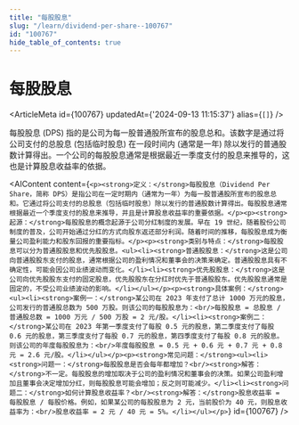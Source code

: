```yaml
---
title: "每股股息"
slug: "/learn/dividend-per-share--100767"
id: "100767"
hide_table_of_contents: true
---
```



# 每股股息

<ArticleMeta id={100767} updatedAt={'2024-09-13 11:15:37'} alias={`[]`} />
<div className='border-solid border-b border-t-0 my-4 border-[var(--ifm-color-gray-300)]' />

每股股息 (DPS) 指的是公司为每一股普通股所宣布的股息总和。该数字是通过将公司支付的总股息 (包括临时股息) 在一段时间内 (通常是一年) 除以发行的普通股数计算得出。一个公司的每股股息通常是根据最近一季度支付的股息来推导的，这也是计算股息收益率的依据。

<AIContent content={`<p><strong>定义：</strong>每股股息（Dividend Per Share，简称 DPS）是指公司在一定时期内（通常为一年）为每一股普通股所宣布的股息总和。它通过将公司支付的总股息（包括临时股息）除以发行的普通股数计算得出。每股股息通常根据最近一个季度支付的股息来推导，并且是计算股息收益率的重要依据。</p><p><strong>起源：</strong>每股股息的概念起源于公司分红制度的发展。早在 19 世纪，随着股份公司制度的普及，公司开始通过分红的方式向股东返还部分利润。随着时间的推移，每股股息成为衡量公司盈利能力和股东回报的重要指标。</p><p><strong>类别与特点：</strong>每股股息可以分为普通股股息和优先股股息。<ul><li><strong>普通股股息：</strong>这是公司向普通股股东支付的股息，通常根据公司的盈利情况和董事会的决策来确定。普通股股息具有不确定性，可能会因公司业绩波动而变化。</li><li><strong>优先股股息：</strong>这是公司向优先股股东支付的固定股息，优先股股东在分红时优先于普通股股东。优先股股息通常是固定的，不受公司业绩波动的影响。</li></ul></p><p><strong>具体案例：</strong><ul><li><strong>案例一：</strong>某公司在 2023 年支付了总计 1000 万元的股息，公司发行的普通股总数为 500 万股。则该公司的每股股息为：<br/>每股股息 = 总股息 / 普通股总数 = 1000 万元 / 500 万股 = 2 元/股。</li><li><strong>案例二：</strong>某公司在 2023 年第一季度支付了每股 0.5 元的股息，第二季度支付了每股 0.6 元的股息，第三季度支付了每股 0.7 元的股息，第四季度支付了每股 0.8 元的股息。则该公司的年度每股股息为：<br/>年度每股股息 = 0.5 元 + 0.6 元 + 0.7 元 + 0.8 元 = 2.6 元/股。</li></ul></p><p><strong>常见问题：</strong><ul><li><strong>问题一：</strong>每股股息是否会每年都增加？<br/><strong>解答：</strong>不一定。每股股息的增加取决于公司的盈利情况和董事会的决策。如果公司盈利增加且董事会决定增加分红，则每股股息可能会增加；反之则可能减少。</li><li><strong>问题二：</strong>如何计算股息收益率？<br/><strong>解答：</strong>股息收益率 = 每股股息 / 每股价格。例如，如果某公司的每股股息为 2 元，当前股价为 40 元，则股息收益率为：<br/>股息收益率 = 2 元 / 40 元 = 5%。</li></ul></p>`} id={100767} />
